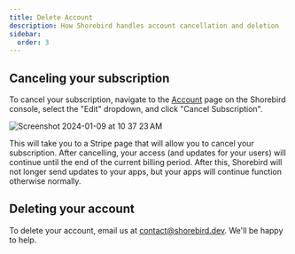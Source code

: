```yaml
---
title: Delete Account
description: How Shorebird handles account cancellation and deletion
sidebar:
  order: 3
---
```


## Canceling your subscription

To cancel your subscription, navigate to the
[Account](https://console.shorebird.dev/account) page on the Shorebird console,
select the "Edit" dropdown, and click "Cancel Subscription".

![Screenshot 2024-01-09 at 10 37 23 AM](https://github.com/shorebirdtech/docs/assets/581764/f7abc03d-7dd7-465f-b1f6-7d963bd5aaab)

This will take you to a Stripe page that will allow you to cancel your
subscription. After cancelling, your access (and updates for your users) will
continue until the end of the current billing period. After this, Shorebird will
not longer send updates to your apps, but your apps will continue function
otherwise normally.

## Deleting your account

To delete your account, email us at contact@shorebird.dev. We'll be happy to
help.
